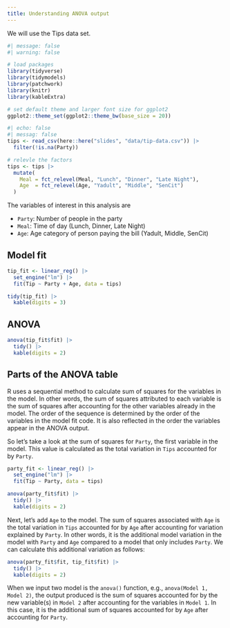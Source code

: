 ```yaml
---
title: Understanding ANOVA output
---
```


We will use the Tips data set.

```r
#| message: false
#| warning: false

# load packages
library(tidyverse)
library(tidymodels)
library(patchwork)
library(knitr)
library(kableExtra)

# set default theme and larger font size for ggplot2
ggplot2::theme_set(ggplot2::theme_bw(base_size = 20))
```

```r
#| echo: false
#| messag: false
tips <- read_csv(here::here("slides", "data/tip-data.csv")) |>
  filter(!is.na(Party))

# relevle the factors
tips <- tips |>
  mutate(
    Meal = fct_relevel(Meal, "Lunch", "Dinner", "Late Night"),
    Age  = fct_relevel(Age, "Yadult", "Middle", "SenCit")
  )
```

The variables of interest in this analysis are

-   `Party`: Number of people in the party
-   `Meal`: Time of day (Lunch, Dinner, Late Night)
-   `Age`: Age category of person paying the bill (Yadult, Middle, SenCit)

## Model fit 

```r
tip_fit <- linear_reg() |>
  set_engine("lm") |>
  fit(Tip ~ Party + Age, data = tips)

tidy(tip_fit) |>
  kable(digits = 3)
```

## ANOVA 

```r
anova(tip_fit$fit) |>
  tidy() |>
  kable(digits = 2)
```

## Parts of the ANOVA table

R uses a sequential method to calculate sum of squares for the variables in the model. In other words, the sum of squares attributed to each variable is the sum of squares after accounting for the other variables already in the model. The order of the sequence is determined by the order of the variables in the model fit code. It is also reflected in the order the variables appear in the ANOVA output.

So let's take a look at the sum of squares for `Party`, the first variable in the model. This value is calculated as the total variation in `Tips` accounted for by `Party`.

```r
party_fit <- linear_reg() |>
  set_engine("lm") |>
  fit(Tip ~ Party, data = tips)

anova(party_fit$fit) |>
  tidy() |>
  kable(digits = 2)
```

Next, let's add `Age` to the model. The sum of squares associated with `Age` is the total variation in `Tips` accounted for by `Age` after accounting for variation explained by `Party`. In other words, it is the additional model variation in the model with `Party` and `Age` compared to a model that only includes `Party`. We can calculate this additional variation as follows:

```r
anova(party_fit$fit, tip_fit$fit) |>
  tidy() |>
  kable(digits = 2)
```

::: callout-note
When we input two model is the `anova()` function, e.g., `anova(Model 1, Model 2)`, the output produced is the sum of squares accounted for by the new variable(s) in `Model 2` after accounting for the variables in `Model 1`. In this case, it is the additional sum of squares accounted for by `Age` after accounting for `Party`.
:::
